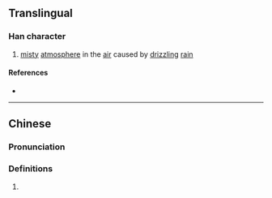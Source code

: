 {{character info}}
==Translingual==

===Han character===
{{Han char|rn=85|rad=水|as=08|sn=11|four=33111|canj=EJCM|ids=⿰氵空}}

# [[misty]] [[atmosphere]] in the [[air]] caused by [[drizzling]] [[rain]]

====References====
* {{Han ref|kx=0628.070|dkj=17589|dj=1030.010|hdz=31662.020|uh=6DB3|ud=28083|bh=D5E3|bd=54755}}

----

==Chinese==
{{zh-forms}}

===Pronunciation===
{{zh-pron
|m=kōng
|c=gung1
|mc=y
|oc=y
|ma=
|cat=n
}}

===Definitions===
{{zh-hanzi}}

# {{rfdef|zh}}
